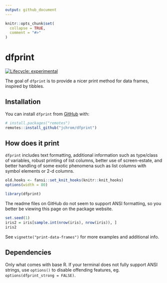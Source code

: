 ```yaml
---
output: github_document
---
```


<!-- README.md is generated from README.Rmd. Please edit that file -->

```r
knitr::opts_chunk$set(
  collapse = TRUE,
  comment = "#>"
)
```
# dfprint

<!-- badges: start -->
[![Lifecycle: experimental](https://img.shields.io/badge/lifecycle-experimental-orange.svg)](https://www.tidyverse.org/lifecycle/#experimental)
<!-- badges: end -->

The goal of `dfprint` is to provide a nicer print method for data frames,
inspired by tibbles.

## Installation

You can install `dfprint` from [GitHub](https://github.com/) with:

``` r
# install.packages("remotes")
remotes::install_github("jchrom/dfprint")
```
## How does it print

`dfprint` includes text formatting, additional information such as type/class
of variables, robust printing of list columns, better use of screen-estate,
and better handling of some exotic phenomena such as list columns with symbol elements or 2-d columns.

```r
old.hooks <- fansi::set_knit_hooks(knitr::knit_hooks)
options(width = 80)
```

```r
library(dfprint)
```

The readme files on GitHub do not seem to support ANSI formatting, so you better
be viewing this page on the package website.

```r
set.seed(1)
iris2 = iris[sample.int(nrow(iris), nrow(iris)), ]
iris2
```

See `vignette("print-data-frames")` for more examples and additional info.

## Dependencies

Only what comes with base R. If your terminal does not fully support ANSI strings,
use `options()` to disable offending features, eg.
`options(dfprint_strong = FALSE)`.
